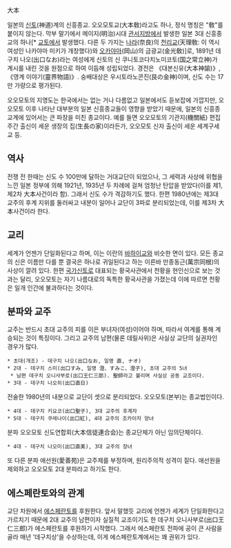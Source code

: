 大本

일본의 [[신토]](神道)계의 신흥종교. 오오모토교(大本敎)라고도 하나, 정식 명칭은 "敎"를 붙이지 않는다. 막부 말기에서 메이지(明治)시대 [[관서]]지방에서 발생한 일본 3대 신흥종교의 하나[* [[교토]]에서 발생했다. 다른 두 가지는 [[나라]](奈良)의 [[천리교]](天理敎: 이 역시 여성인 나카야마 미키가 개창했다)와 [[오카야마]](岡山)의 금광교(金光敎)]로, 1891년 데구치 나오(出口なお)라는 여성에게 신토의 신 쿠니토코다치노미코토(国之常立神)가 계시를 내린 것을 원점으로 하여 이듬해 성립되었다. 경전은 《대본신유(大本神諭)》, 《영계 이야기(靈界物語)》. 숭배대상은 우시토라노콘진(艮の金神)이며, 신도 수는 17만 가량으로 평가된다.

오오모토의 지명도는 한국에서는 없는 거나 다름없고 일본에서도 듣보잡에 가깝지만,  오오모토 이후 나타난 대부분의 일본 신흥종교들이 영향을 받았기 때문에, 일본의 신흥종교계에 있어서는 큰 파장을 미친 종교이다. 예를 들면 오오모토의 기관지(機關紙) 편집주간 출신이 세운 생장의 집(生長の家)이라든가, 오오모토 신자 출신이 세운 세계구세교 등.

== 역사 ==
전쟁 전 한때는 신도 수 100만에 달하는 거대교단이 되었으나, 그 세력과 사상에 위협을 느낀 일본 정부에 의해 1921년, 1935년 두 차례에 걸쳐 엄청난 탄압을 받았다(이를 제1, 제2차 大本사건이라 함). 그래서 신도 수가 격감하기도 했다. 한편 1980년에는 제3대 교주의 후계 지위를 둘러싸고 내분이 일어나 교단이 3파로 분리되었는데, 이를 제3차 大本사건이라 한다.

== 교리 ==
세계가 언젠가 단일화된다고 하며, 이는 이란의 [[바하이교]]와 비슷한 면이 있다. 모든 종교의 신은 이름만 다를 뿐 결국은 하나로 귀일된다고 하는 이른바 만종동근(萬宗同根)의 사상이 깔려 있다. 한편 [[국가신토]]로 대표되는 황국사관에서 천황을 현인신으로 보는 것과는 달리, 오오모토는 자기 나름대로의 독특한 황국사관을 가졌는데 이에 따르면 천황은 일개 인간에 불과하다는 것이다.

== 분파와 교주 ==
교주는 반드시 초대 교주의 피를 이은 부녀자(여성)이어야 하며, 따라서 여계를 통해 계승되는 것이 특징이다. 그리고 교주의 남편(물론 데릴사위)은 사실상 교단의 실권자인 경우가 많다.

 * 초대(개조) - 데구치 나오(出口なお, 일명 直, ナオ)
 * 2대 - 데구치 스미(出口すみ, 일명 澄、すみこ、澄子), 초대 교주의 5녀
  * 남편 데구치 오니사부로(出口王仁三郎). 聖師라고 불리며 사실상 공동 교조이다.
 * 3대 - 데구치 나오히(出口直日)

전술한 1980년의 내분으로 교단이 셋으로 분리되었다. 오오모토(본부)는 종교법인이다.
 * 4대 - 데구치 키요코(出口聖子), 3대 교주의 후계자
 * 5대 - 데구치 쿠레나이(出口紅), 4대 교주의 조카이자 양녀

분파 오오모토 신도연합회(大本信徒連合会)는 종교단체가 아닌 임의단체이다.
 * 4대 - 데구치 나오미(出口直美), 3대 교주의 장녀

또 다른 분파 애선원(愛善苑)은 교주제를 부정하며, 원리주의적 성격이 짙다. 애선원을 제외하고 오오모토 2대 분파라고 하기도 한다.

== 에스페란토와의 관계 ==
교단 차원에서 [[에스페란토]]를 후원한다. 앞서 말했듯 교리에 언젠가 세계가 단일화한다고 가르치기 때문에 2대 교주의 남편이자 실질적 교조이기도 한 데구치 오니사부로(出口王仁三郎)가 에스페란토를 후원하기 시작했다. 그래서 에스페란토 전파에 공이 큰 사람을 골라 매년 '데구치상'을 수상하는데, 이게 에스페란토계에서는 꽤 권위가 있다. 
